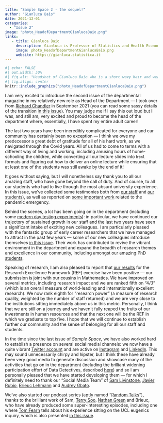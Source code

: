 ```yaml
---
title: "Sample Space 2 - the sequel!" 
author: "Gianluca Baio"
date: 2021-12-01
categories:
  - "Issue 2"
image: "photo_HeadofDepartmentGianlucaBaio.png" 
links: 
   - title: Gianluca Baio
     description: Gianluca is Professor of Statistics and Health Economics and the head of the department (for the term 2021-2026)
     image: photo_HeadofDepartmentGianlucaBaio.png
     website: https://gianluca.statistica.it
---
```


```r
#| echo: FALSE
#| out.width: 50%
#| fig.alt: "Headshot of Gianluca Baio who is a short wavy hair and wearing glasses. He is in a office with a whiteboard and a bookcase in the background."
#| fig.align: center
knitr::include_graphics("photo_HeadofDepartmentGianlucaBaio.png")
```

I am very excited to introduce the second issue of the departmental magazine in my relatively new role as Head of the Department --- I took over from [Richard Chandler](https://www.ucl.ac.uk/statistics/people/richardchandler) in September 2021 (you can read some sassy details of the transition [in this issue](../../features/2021-12-01-away-days/index.html)). You may judge me if I say this out loud but I was, and still am, very excited and proud to become the head of the department where, essentially, I have spent my entire adult career! 

The last two years have been incredibly complicated for everyone and our community has certainly been no exception --- I think we owe my predecessor a great debt of gratitude for all of his hard work, as we navigated through the Covid years. All of us had to come to terms with a different way of living and working, including amusing hours of home-schooling the children, while converting all our lecture slides into `html` formats and figuring out how to deliver an online lecture while ensuring that at least one of the students was still awake by the end of it! 

It goes without saying, but I will nonetheless say thank you to all our amazing staff, who have gone beyond the call of duty. And of course, to all our students who had to live through the most absurd university experience. In this issue, we've collected some testimonies both from [our staff](../../features/2021-12-01-covid-faculty/index.html) and [our students](../../features/2021-12-01-covid-students/index.html)), as well as reported on [some important work](../../features/2021-12-01-brieuc/index.html) related to the pandemic emergency.

Behind the scenes, a lot has been going on in the department (including some [modern day testing experiments](../../features/2021-12-01-profs-tasting-whiskey/index.html)): in particular, we have continued our trajectory of sustained growth in our staff and the last two years have seen a significant intake of exciting new colleagues. I am particularly pleased with the fantastic group of early career researchers that we have managed to attract in the past few years --- some of our new colleagues introduce themselves [in this issue](../../features/2021-12-01-new-staff/index.html). Their work has contributed to revive the vibrant environment in the department and expand the breadth of research themes and excellence in our community, including amongst [our amazing PhD students](../../features/2021-12-01-phd-in-progress/index.html). 

Speaking of research, I am also pleased to report that [our results](https://www.ucl.ac.uk/mathematical-physical-sciences/news/2022/may/ucl-mathematics-and-ucl-statistical-science-ranked-8th-research-power-ref-2021) for the Research Excellence Framework (REF) exercise have been positive --- our submission is joint with our cousins in Mathematics. We have improved on several metrics, including research impact and we are ranked fifth on "4*/3*" (which is an overall measure of world-leading and internationally excellent research). We now rank eighth for "research power" (a measure of research quality, weighted by the number of staff returned) and we are very close to the institutions sitting immediately above us in this metric. Personally, I think that we are still on a journey and we haven't fully reaped the fruits of our investments in human resources and that the next one will be the REF in which we graduate to top five. I hope that we will continue to establish further our community and the sense of belonging for all our staff and students.

In the time since the last issue of *Sample Space*, we have also worked hard to establish a presence on several social medial channels: we now have a quite vibrant [Twitter account](https://twitter.com/stats_ucl) and are active on [Instagram](https://www.instagram.com/ucl.stats) and [LinkedIn](https://linkedin.com/in/statistical-science-ucl-906b9a201/). This may sound unnecessarily chirpy and hipster, but I think these have already been very good media to generate discussion and showcase many of the activities that go on in the department (including the brilliant widening participation effort of Data Detectives, described [here](../../features/2021-12-01-data-detectives/index.html)) and so I am personally pleased that we have started developing them --- for which I definitely need to thank our "Social Media Team" of [Sam Livinstone](https://www.ucl.ac.uk/statistics/department-information/people/dr-samuel-livingstone), [Javier Rubio](https://www.ucl.ac.uk/statistics/dr-javier-rubio-alvarez), [Brieuc Lehmann](https://brieuclehmann.github.io/) and [Audrey Gbato](https://www.ucl.ac.uk/statistics/audrey-gbato). 

We've also started our podcast series (aptly named "[Random Talks](https://soundcloud.com/uclsound/sets/sample-space)"), thanks to the brilliant work of Sam, [Terry Soo](https://www.ucl.ac.uk/statistics/dr-terry-soo), [Nathan Green](https://www.ucl.ac.uk/statistics/dr-nathan-green) and Brieuc, who have already produced some super-interesting episodes, including one where [Tom Fearn](https://www.ucl.ac.uk/statistics/people/tomfearn) tells about his experience sitting on the UCL eugenics inquiry, which is also presented [in this issue](../../features/2021-12-01-eugenics-inquiry/index.html).

